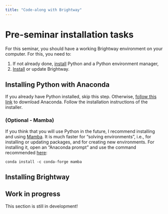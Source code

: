 ```yaml
---
title: "Code-along with Brightway"
---
```


# Pre-seminar installation tasks

For this seminar, you should have a working Brightway environment on your computer. For this, you need to:

1.  If not already done, [install](seminar_brightway.qmd#installing-python-with-anaconda) Python and a Python environment manager,
2.  [Install](seminar_brightway.qmd#installing-brightway) or update Brightway.

## Installing Python with Anaconda

If you already have Python installed, skip this step. Otherwise, [follow this link](https://www.anaconda.com/download/) to download Anaconda. Follow the installation instructions of the installer.

### (Optional - Mamba)

If you think that you will use Python in the future, I recommend installing and using [Mamba](https://mamba.readthedocs.io/en/latest/index.html). It is much faster for "solving environments", i.e., for installing or updating packages, and for creating new environments. For installing it, open an "Anaconda prompt" and use the command recommended [here](https://anaconda.org/conda-forge/mamba):

```         
conda install -c conda-forge mamba
```

## Installing Brightway

::: callout-caution
## Work in progress

This section is still in development!
:::

